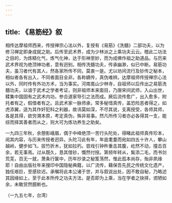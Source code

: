 ```yaml
---
---
---
```

title: 《易筋经》叙
---




相传达摩祖师西来，传授禅宗心法以外，复授有《易筋》《洗髓》二部功夫，以为修习禅定即身成就之助。后传至武术界，成为少林派之上乘功夫云云。稽此二功法之目的，为炼精化气，炼气化神，达于形神至妙，而为成佛作祖之助道品。与历来武术界视为绝顶神功者，意有迥别。相传洗髓功夫，传承幽渺，似已中断。易筋功夫，虽习者代有其人，然各家所传不同，莫衷一是。尤以坊间流行及钞传之秘本，相似者各有出入，不同者面目全非。各称嫡传，真伪难辨。达摩祖师传授禅宗心法以外，同时传有外功方术，当为事实。河南嵩山少林寺，自祖师以后传出之易筋洗髓功夫，以谙于武术之学者考证，则非祖师本来面目，乃唐宋间武师，入山出世，糅集中国固有之武术内功，参合道家导引之法而成。厥后流传愈广，出入愈多，附托者有之，假借者有之。且武术家一脉师承，常多秘惜真传，盖恐险恶者得之，如虎添翼，适为其作奸犯科之利器，故讳莫如深，不尽其说，支离授受，各师其师，各是其得，欲穷溯本原，考定真伪，殊非易事。然凡所传习者亦必各得其一支，能综而择其善者而从之，则大可为炼功养生之助矣。

一九四三年秋，余憩影峨眉，偶于中峰绝顶一苦行头陀处，得睹此祖师真传珍本，阅其内容，与历来传授者迥异。头陀习此有年，年逾耄耋而宛如四五十许人，攀山越岭，健步如飞，拔竹折木，犹如拉朽。尝戏引钟杵重击其腹，屹然不动，撞击百余，若无事焉。过从既久，恳其借钞，慨然付授。第频年转从，鬓添二毛，而书剑荒芜，百无一就，萧条行箧中，历年抄录之秘笈荡然，惟此孤本尚存，殆非夙缘耶！自由出版社年来搜印中国隐秘典籍，以广流传，藉保吾先民之传统文化遗产，独任艰巨，至感钦迟。承嘱将此本公诸于世，并与叙说出处，因不敢自秘，乃略述其因缘如上，至于此本所传之功夫方法，是否即为上乘，当在学者之抉择，谫陋如余，未敢贸然臆断也。


（一九五七年，台湾）